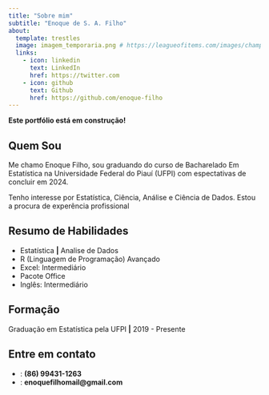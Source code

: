 ```yaml
---
title: "Sobre mim"
subtitle: "Enoque de S. A. Filho"
about:
  template: trestles
  image: imagem_temporaria.png # https://leagueofitems.com/images/champions/tiles/256/57.webp
  links:
    - icon: linkedin
      text: LinkedIn
      href: https://twitter.com
    - icon: github
      text: Github
      href: https://github.com/enoque-filho  
---
```


**Este portfólio está em construção!**

## Quem Sou

Me chamo Enoque Filho, sou graduando do curso de Bacharelado Em Estatística na Universidade Federal do Piauí (UFPI) com espectativas de concluir em 2024.

Tenho interesse por Estatística, Ciência, Análise e Ciência de Dados. Estou a procura de experência profissional

## Resumo de Habilidades

- Estatística **|** Analise de Dados
- R (Linguagem de Programação) Avançado
-   Excel: Intermediário
-   Pacote Office
-   Inglês: Intermediário

## Formação

Graduação em Estatística pela UFPI **|** 2019 - Presente

## Entre em contato

-   <i class="bi bi-whatsapp"></i>: **(86) 99431-1263**
-   <i class="bi bi-envelope"></i>: **enoquefilhomail\@gmail.com**

